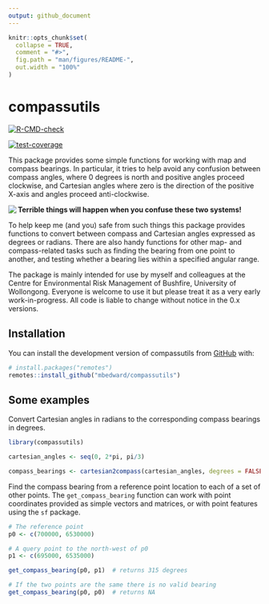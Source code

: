 ```yaml
---
output: github_document
---
```


<!-- README.md is generated from README.Rmd. Please edit that file -->

```r
knitr::opts_chunk$set(
  collapse = TRUE,
  comment = "#>",
  fig.path = "man/figures/README-",
  out.width = "100%"
)
```

# compassutils

<!-- badges: start -->
[![R-CMD-check](https://github.com/mbedward/compassutils/actions/workflows/R-CMD-check.yaml/badge.svg)](https://github.com/mbedward/compassutils/actions/workflows/R-CMD-check.yaml)

[![test-coverage](https://github.com/mbedward/compassutils/actions/workflows/test-coverage.yaml/badge.svg)](https://github.com/mbedward/compassutils/actions/workflows/test-coverage.yaml)
<!-- badges: end -->

This package provides some simple functions for working with map and compass bearings. In particular, it tries to help avoid any confusion between compass angles, where 0 degrees is north and positive angles proceed clockwise, and Cartesian angles where zero is the direction of the positive X-axis and angles proceed anti-clockwise. 

<img src = "man/figures/README-compass-cartesian.png" align = "left" />

**Terrible things will happen when you confuse these two systems!**

To help keep me (and you) safe from such things this package provides functions to convert between compass and Cartesian angles expressed as degrees or radians. There are also handy functions for other map- and compass-related tasks such as finding the bearing from one point to another, and testing whether a bearing lies within a specified angular range.

The package is mainly intended for use by myself and colleagues at the Centre for Environmental Risk Management of Bushfire, University of Wollongong. Everyone is welcome to use it but please treat it as a very early work-in-progress. All code is liable to change without notice in the 0.x versions.


## Installation

You can install the development version of compassutils from [GitHub](https://github.com/) with:

``` r
# install.packages("remotes")
remotes::install_github("mbedward/compassutils")
```

## Some examples

Convert Cartesian angles in radians to the corresponding compass bearings in degrees.

``` r
library(compassutils)

cartesian_angles <- seq(0, 2*pi, pi/3)

compass_bearings <- cartesian2compass(cartesian_angles, degrees = FALSE) |> rad2deg()
```

Find the compass bearing from a reference point location to each of a set of
other points. The `get_compass_bearing` function can work with point coordinates
provided as simple vectors and matrices, or with point features using the `sf`
package.

``` r
# The reference point
p0 <- c(700000, 6530000)

# A query point to the north-west of p0
p1 <- c(695000, 6535000)

get_compass_bearing(p0, p1)  # returns 315 degrees

# If the two points are the same there is no valid bearing
get_compass_bearing(p0, p0)  # returns NA

```


